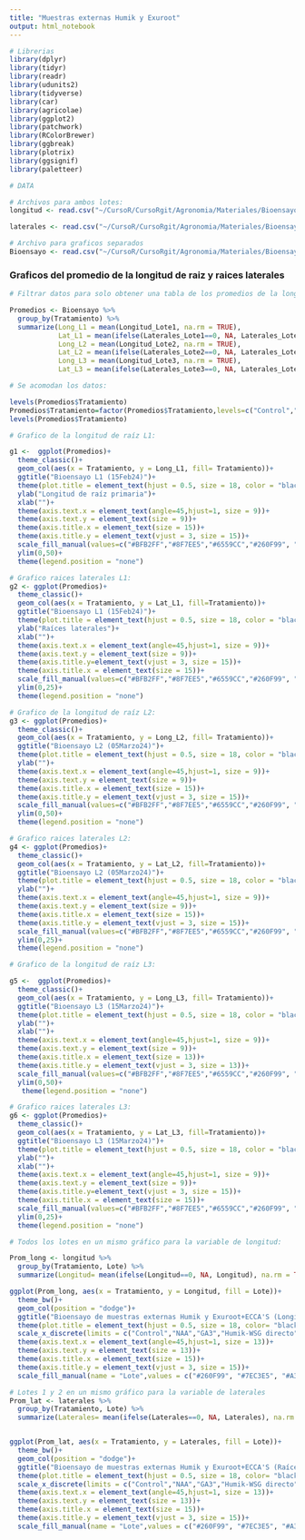 ```yaml
---
title: "Muestras externas Humik y Exuroot"
output: html_notebook
---
```


```r
# Librerias
library(dplyr)
library(tidyr) 
library(readr) 
library(udunits2)
library(tidyverse)
library(car)
library(agricolae)
library(ggplot2)
library(patchwork)
library(RColorBrewer)
library(ggbreak)
library(plotrix)
library(ggsignif)
library(paletteer)

# DATA

# Archivos para ambos lotes:
longitud <- read.csv("~/CursoR/CursoRgit/Agronomia/Materiales/Bioensayo muestras externas Humik_longitud.csv")

laterales <- read.csv("~/CursoR/CursoRgit/Agronomia/Materiales/Bioensayo muestras externas Humik_laterales.csv")

# Archivo para graficos separados
Bioensayo <- read.csv("~/CursoR/CursoRgit/Agronomia/Materiales/Bioensayo muestras externas_humik.csv")
```

### Graficos del promedio de la longitud de raiz y raices laterales 

```r
# Filtrar datos para solo obtener una tabla de los promedios de la longitud de raiz para los tres lotes:

Promedios <- Bioensayo %>%
  group_by(Tratamiento) %>%
  summarize(Long_L1 = mean(Longitud_Lote1, na.rm = TRUE),
            Lat_L1 = mean(ifelse(Laterales_Lote1==0, NA, Laterales_Lote1), na.rm = TRUE),
            Long_L2 = mean(Longitud_Lote2, na.rm = TRUE),
            Lat_L2 = mean(ifelse(Laterales_Lote2==0, NA, Laterales_Lote2), na.rm = TRUE),
            Long_L3 = mean(Longitud_Lote3, na.rm = TRUE),
            Lat_L3 = mean(ifelse(Laterales_Lote3==0, NA, Laterales_Lote3), na.rm = TRUE))

# Se acomodan los datos:

levels(Promedios$Tratamiento)
Promedios$Tratamiento=factor(Promedios$Tratamiento,levels=c("Control","NAA","GA3","Humik-WSG directo", "Humik-WSG 1:20","Humik-WSG 1:50","Humik-WSP directo", "Humik-WSP 1:20","Humik-WSP 1:50","Humik-ONE directo","Humik-ONE 1:20","Humik-ONE 1:50", "Ful-Grow Gold 2x directo","Ful-Grow Gold 2x 1:20","Ful-Grow Gold 2x 1:50", "Exuroot+ECCA M directo", "Exuroot+ECCA M 1:20", "Exuroot+ECCA M 1:50", "Exuroot+ECCA S/M directo", "Exuroot+ECCA S/M 1:20", "Exuroot+ECCA S/M 1:50"))
levels(Promedios$Tratamiento)

# Grafico de la longitud de raíz L1:

g1 <-  ggplot(Promedios)+
  theme_classic()+
  geom_col(aes(x = Tratamiento, y = Long_L1, fill= Tratamiento))+
  ggtitle("Bioensayo L1 (15Feb24)")+
  theme(plot.title = element_text(hjust = 0.5, size = 18, color = "black", face = "bold"))+
  ylab("Longitud de raíz primaria")+
  xlab("")+
  theme(axis.text.x = element_text(angle=45,hjust=1, size = 9))+
  theme(axis.text.y = element_text(size = 9))+
  theme(axis.title.x = element_text(size = 15))+
  theme(axis.title.y = element_text(vjust = 3, size = 15))+
  scale_fill_manual(values=c("#BFB2FF","#8F7EE5","#6559CC","#260F99", "#260F99","#260F99","#0F6B99", "#0F6B99","#0F6B99", "#7EC3E5", "#7EC3E5", "#7EC3E5","#6B990F","#6B990F","#6B990F","#A3CC51" ,"#A3CC51","#A3CC51", "#C3E58E", "#C3E58E", "#C3E58E"))+
  ylim(0,50)+
  theme(legend.position = "none")

# Grafico raices laterales L1:
g2 <- ggplot(Promedios)+
  theme_classic()+
  geom_col(aes(x = Tratamiento, y = Lat_L1, fill=Tratamiento))+
  ggtitle("Bioensayo L1 (15Feb24)")+
  theme(plot.title = element_text(hjust = 0.5, size = 18, color = "black", face = "bold"))+
  ylab("Raíces laterales")+
  xlab("")+
  theme(axis.text.x = element_text(angle=45,hjust=1, size = 9))+
  theme(axis.text.y = element_text(size = 9))+
  theme(axis.title.y=element_text(vjust = 3, size = 15))+
  theme(axis.title.x = element_text(size = 15))+
  scale_fill_manual(values=c("#BFB2FF","#8F7EE5","#6559CC","#260F99", "#260F99","#260F99","#0F6B99", "#0F6B99","#0F6B99", "#7EC3E5", "#7EC3E5", "#7EC3E5","#6B990F","#6B990F","#6B990F","#A3CC51" ,"#A3CC51","#A3CC51", "#C3E58E", "#C3E58E", "#C3E58E"))+
  ylim(0,25)+
  theme(legend.position = "none")

# Grafico de la longitud de raíz L2:
g3 <- ggplot(Promedios)+
  theme_classic()+
  geom_col(aes(x = Tratamiento, y = Long_L2, fill= Tratamiento))+
  ggtitle("Bioensayo L2 (05Marzo24)")+
  theme(plot.title = element_text(hjust = 0.5, size = 18, color = "black", face = "bold"))+
  ylab("")+
  theme(axis.text.x = element_text(angle=45,hjust=1, size = 9))+
  theme(axis.text.y = element_text(size = 9))+
  theme(axis.title.x = element_text(size = 15))+
  theme(axis.title.y = element_text(vjust = 3, size = 15))+
  scale_fill_manual(values=c("#BFB2FF","#8F7EE5","#6559CC","#260F99", "#260F99","#260F99","#0F6B99", "#0F6B99","#0F6B99", "#7EC3E5", "#7EC3E5", "#7EC3E5","#6B990F","#6B990F","#6B990F","#A3CC51" ,"#A3CC51","#A3CC51", "#C3E58E", "#C3E58E", "#C3E58E"))+
  ylim(0,50)+
  theme(legend.position = "none")

# Grafico raices laterales L2:
g4 <- ggplot(Promedios)+
  theme_classic()+
  geom_col(aes(x = Tratamiento, y = Lat_L2, fill=Tratamiento))+
  ggtitle("Bioensayo L2 (05Marzo24)")+
  theme(plot.title = element_text(hjust = 0.5, size = 18, color = "black", face = "bold"))+
  ylab("")+
  theme(axis.text.x = element_text(angle=45,hjust=1, size = 9))+
  theme(axis.text.y = element_text(size = 9))+
  theme(axis.title.x = element_text(size = 15))+
  theme(axis.title.y = element_text(vjust = 3, size = 15))+
  scale_fill_manual(values=c("#BFB2FF","#8F7EE5","#6559CC","#260F99", "#260F99","#260F99","#0F6B99", "#0F6B99","#0F6B99", "#7EC3E5", "#7EC3E5", "#7EC3E5","#6B990F","#6B990F","#6B990F","#A3CC51" ,"#A3CC51","#A3CC51", "#C3E58E", "#C3E58E", "#C3E58E"))+
  ylim(0,25)+
  theme(legend.position = "none")

# Grafico de la longitud de raíz L3:

g5 <-  ggplot(Promedios)+
  theme_classic()+
  geom_col(aes(x = Tratamiento, y = Long_L3, fill= Tratamiento))+
  ggtitle("Bioensayo L3 (15Marzo24)")+
  theme(plot.title = element_text(hjust = 0.5, size = 18, color = "black", face = "bold"))+
  ylab("")+
  xlab("")+
  theme(axis.text.x = element_text(angle=45,hjust=1, size = 9))+
  theme(axis.text.y = element_text(size = 9))+
  theme(axis.title.x = element_text(size = 13))+
  theme(axis.title.y = element_text(vjust = 3, size = 13))+
  scale_fill_manual(values=c("#BFB2FF","#8F7EE5","#6559CC","#260F99", "#260F99","#260F99","#0F6B99", "#0F6B99","#0F6B99", "#7EC3E5", "#7EC3E5", "#7EC3E5","#6B990F","#6B990F","#6B990F","#A3CC51" ,"#A3CC51","#A3CC51", "#C3E58E", "#C3E58E", "#C3E58E"))+
  ylim(0,50)+
   theme(legend.position = "none")

# Grafico raices laterales L3:
g6 <- ggplot(Promedios)+
  theme_classic()+
  geom_col(aes(x = Tratamiento, y = Lat_L3, fill=Tratamiento))+
  ggtitle("Bioensayo L3 (15Marzo24)")+
  theme(plot.title = element_text(hjust = 0.5, size = 18, color = "black", face = "bold"))+
  ylab("")+
  xlab("")+
  theme(axis.text.x = element_text(angle=45,hjust=1, size = 9))+
  theme(axis.text.y = element_text(size = 9))+
  theme(axis.title.y=element_text(vjust = 3, size = 15))+
  theme(axis.title.x = element_text(size = 15))+
  scale_fill_manual(values=c("#BFB2FF","#8F7EE5","#6559CC","#260F99", "#260F99","#260F99","#0F6B99", "#0F6B99","#0F6B99", "#7EC3E5", "#7EC3E5", "#7EC3E5","#6B990F","#6B990F","#6B990F","#A3CC51" ,"#A3CC51","#A3CC51", "#C3E58E", "#C3E58E", "#C3E58E"))+
  ylim(0,25)+
  theme(legend.position = "none")
```

```r
# Todos los lotes en un mismo gráfico para la variable de longitud:

Prom_long <- longitud %>%
  group_by(Tratamiento, Lote) %>%
  summarize(Longitud= mean(ifelse(Longitud==0, NA, Longitud), na.rm = TRUE))

ggplot(Prom_long, aes(x = Tratamiento, y = Longitud, fill = Lote))+
  theme_bw()+
  geom_col(position = "dodge")+
  ggtitle("Bioensayo de muestras externas Humik y Exuroot+ECCA'S (Longitud raíz primaria)")+
  theme(plot.title = element_text(hjust = 0.5, size = 18, color= "black", face = "bold"))+
  scale_x_discrete(limits = c("Control","NAA","GA3","Humik-WSG directo", "Humik-WSG 1:20","Humik-WSG 1:50","Humik-WSP directo", "Humik-WSP 1:20","Humik-WSP 1:50","Humik-ONE directo","Humik-ONE 1:20","Humik-ONE 1:50", "Ful-Grow Gold 2x directo","Ful-Grow Gold 2x 1:20","Ful-Grow Gold 2x 1:50", "Exuroot+ECCA M directo", "Exuroot+ECCA M 1:20", "Exuroot+ECCA M 1:50", "Exuroot+ECCA S/M directo", "Exuroot+ECCA S/M 1:20", "Exuroot+ECCA S/M 1:50"))+
  theme(axis.text.x = element_text(angle=45,hjust=1, size = 13))+
  theme(axis.text.y = element_text(size = 13))+
  theme(axis.title.x = element_text(size = 15))+
  theme(axis.title.y = element_text(vjust = 3, size = 15))+
  scale_fill_manual(name = "Lote",values = c("#260F99", "#7EC3E5", "#A3CC51"))

# Lotes 1 y 2 en un mismo gráfico para la variable de laterales
Prom_lat <- laterales %>%
  group_by(Tratamiento, Lote) %>%
  summarize(Laterales= mean(ifelse(Laterales==0, NA, Laterales), na.rm = TRUE))


ggplot(Prom_lat, aes(x = Tratamiento, y = Laterales, fill = Lote))+
  theme_bw()+
  geom_col(position = "dodge")+
  ggtitle("Bioensayo de muestras externas Humik y Exuroot+ECCA'S (Raíces laterales)")+
  theme(plot.title = element_text(hjust = 0.5, size = 18, color= "black", face = "bold"))+
  scale_x_discrete(limits = c("Control","NAA","GA3","Humik-WSG directo", "Humik-WSG 1:20","Humik-WSG 1:50","Humik-WSP directo", "Humik-WSP 1:20","Humik-WSP 1:50","Humik-ONE directo","Humik-ONE 1:20","Humik-ONE 1:50", "Ful-Grow Gold 2x directo","Ful-Grow Gold 2x 1:20","Ful-Grow Gold 2x 1:50", "Exuroot+ECCA M directo", "Exuroot+ECCA M 1:20", "Exuroot+ECCA M 1:50", "Exuroot+ECCA S/M directo", "Exuroot+ECCA S/M 1:20", "Exuroot+ECCA S/M 1:50"))+
  theme(axis.text.x = element_text(angle=45,hjust=1, size = 13))+
  theme(axis.text.y = element_text(size = 13))+
  theme(axis.title.x = element_text(size = 15))+
  theme(axis.title.y = element_text(vjust = 3, size = 15))+
  scale_fill_manual(name = "Lote",values = c("#260F99", "#7EC3E5", "#A3CC51"))
```
